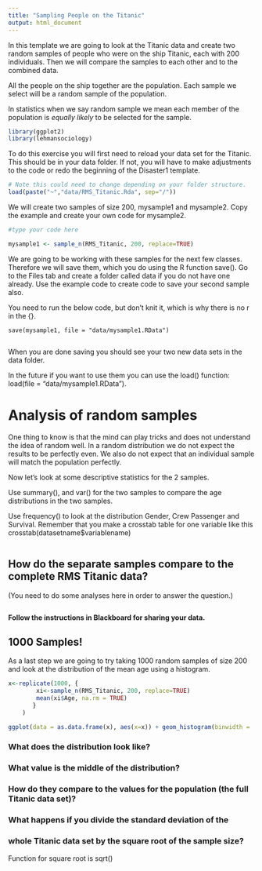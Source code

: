 ```yaml
---
title: "Sampling People on the Titanic"
output: html_document
---
```


In this template we are going to look at the Titanic data and create two random
samples of people who were on the ship Titanic, 
each with 200 individuals. Then we will compare the samples to each
other and to the combined data.

All the people on the ship together are the population.
Each sample we select will be a random sample of the population.

In statistics when we say random sample we mean  each member of the 
population is _equally likely_ to be selected for the sample.

```r

library(ggplot2)
library(lehmansociology)


```

To do this exercise you will first need to reload your data set for the 
Titanic. This should be in your data folder. If not, you will have to make
adjustments to the code or redo the beginning of the Disaster1 template.

```r
# Note this could need to change depending on your folder structure.
load(paste("~","data/RMS_Titanic.Rda", sep="/"))
```


We will create two samples of size 200, mysample1 and mysample2. Copy the example and create your own code for mysample2.

````r
#type your code here

mysample1 <- sample_n(RMS_Titanic, 200, replace=TRUE)

````

We are going to be working with these samples for the next few classes.  Therefore we will save them, which you do using the R function save().
Go to the Files tab and create a folder called data if you do not have one already.
Use the example code to create code to save your second sample also.

You need to run the below code, but don't knit it, which is why there
is no r in the {}.
```{}
save(mysample1, file = "data/mysample1.RData")


```
When you are done saving you should see your two new data sets in the data folder.

In the future if you want to use them you can use the load() function:
load(file = "data/mysample1.RData").



# Analysis of random samples


One thing to know is that the mind can play tricks and does 
not understand the idea of random well. 
In a random distribution we do not expect the results to be perfectly
even. We also do not expect that an individual sample will match the
population perfectly.

Now let's look at some descriptive statistics for the 2 samples.

Use  summary(), and  var()  for the two samples to compare the age distributions in the two samples.

Use frequency() to look at the distribution Gender, Crew Passenger and Survival.
Remember that you make a crosstab table for one variable like this
crosstab(datasetname$variablename)

```r


```




## How do the separate samples compare to the complete RMS Titanic data?
(You need to do some analyses here in order to answer the question.)

```r



```



__Follow the instructions in Blackboard for sharing your data.__


## 1000 Samples!

As a last step we are going to try taking  1000 random samples of size 200
and look at the distribution of the mean age using a histogram. 


```r

x<-replicate(1000, { 
        xi<-sample_n(RMS_Titanic, 200, replace=TRUE)
        mean(xi$Age, na.rm = TRUE)
       }
    )

ggplot(data = as.data.frame(x), aes(x=x)) + geom_histogram(binwidth = .25)

```

### What does the distribution look like? 


### What value is the middle of the distribution?


### How do they compare to the values for the population (the full Titanic data set)? 


### What happens if you divide the standard deviation of the 
### whole Titanic data set by the square root of the sample size?
Function for square root is sqrt()




